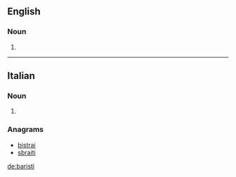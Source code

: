==English==

===Noun===
{{head|en|noun plural form}}

# {{plural of|baristo|lang=en}}

----

==Italian==

===Noun===
{{head|it|noun plural form|g=m}}

# {{plural of|barista|lang=it}}

===Anagrams===
* [[bistrai#Italian|bistrai]]
* [[sbraiti#Italian|sbraiti]]

[[de:baristi]]